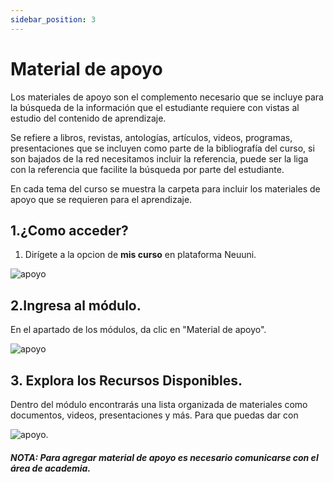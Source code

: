```yaml
---
sidebar_position: 3
---
```


# Material de apoyo

Los materiales de apoyo son el complemento necesario que se incluye para la búsqueda de la 
información que el estudiante requiere con vistas al estudio del contenido de aprendizaje.

Se refiere a libros, revistas, antologías, artículos, videos, programas, presentaciones que se incluyen 
como parte de la bibliografía del curso, si son bajados de la red necesitamos incluir la referencia, puede 
ser la liga con la referencia que facilite la búsqueda por parte del estudiante.

En cada tema del curso se muestra la carpeta para incluir los materiales de apoyo que se requieren 
para el aprendizaje.

## 1.¿Como acceder?

1. Dirígete a la opcion de **mis curso** en plataforma Neuuni. 

![apoyo](./img/apoy6.jpg)

## 2.Ingresa al módulo. 
En el apartado de los módulos, da clic en "Material de apoyo".

![apoyo](./img/apoyy.jpg)

## 3. Explora los Recursos Disponibles.

Dentro del módulo encontrarás una lista organizada de materiales
como documentos, videos, presentaciones y más. Para que puedas dar con

![apoyo](./img/apoy2.jpg).

##### NOTA: Para agregar material de apoyo es necesario comunicarse con el área de academia.
